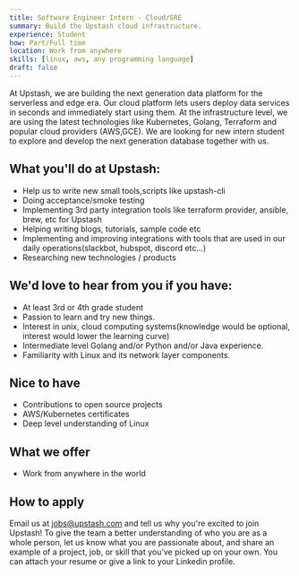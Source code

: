```yaml
---
title: Software Engineer Intern - Cloud/SRE
summary: Build the Upstash cloud infrastructure.
experience: Student
how: Part/Full time
location: Work from anywhere
skills: [linux, aws, any programming language]
draft: false
---
```


At Upstash, we are building the next generation data platform for the serverless
and edge era.
Our cloud platform lets users deploy data services in seconds and immediately
start using them.
At the infrastructure level, we are using the latest technologies like
Kubernetes, Golang, Terraform and popular cloud providers (AWS,GCE).
We are looking for new intern student to explore and develop the next generation
database together with us.

## What you'll do at Upstash:

- Help us to write new small tools,scripts like upstash-cli
- Doing acceptance/smoke testing
- Implementing 3rd party integration tools like terraform provider, ansible,
  brew, etc for Upstash
- Helping writing blogs, tutorials, sample code etc
- Implementing and improving integrations with tools that are used in our daily
  operations(slackbot, hubspot, discord etc…)
- Researching new technologies / products

## We'd love to hear from you if you have:

- At least 3rd or 4th grade student
- Passion to learn and try new things.
- Interest in unix, cloud computing systems(knowledge would be optional,
  interest would lower the learning curve)
- Intermediate level Golang and/or Python and/or Java experience.
- Familiarity with Linux and its network layer components.

## Nice to have

- Contributions to open source projects
- AWS/Kubernetes certificates
- Deep level understanding of Linux

## What we offer

- Work from anywhere in the world

## How to apply

Email us at [jobs@upstash.com](mailto:jobs@upstash.com) and tell us why you're
excited to join Upstash! To give the team a better understanding of who you are
as a whole person, let us know what you are passionate about, and share an
example of a project, job, or skill that you’ve picked up on your own. You can
attach your resume or give a link to your Linkedin profile.
